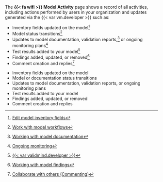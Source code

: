  The **{{< fa wifi >}} Model Activity** page shows a record of all activities, including actions performed by users in your organization and updates generated via the {{< var vm.developer >}} such as:

:::: {.content-visible unless-format="revealjs"} 
- Inventory fields updated on the model^[[Edit model inventory fields](/guide/model-inventory/edit-model-inventory-fields.qmd)]
- Model status transitions^[[Work with model workflows](/guide/model-workflows/work-with-model-workflows.qmd)]
- Updates to model documentation, validation reports,^[[Working with model documentation](/guide/model-documentation/working-with-model-documentation.qmd)] or ongoing monitoring plans^[[Ongoing monitoring](/guide/monitoring/ongoing-monitoring.qmd)]
- Test results added to your model^[[{{< var validmind.developer >}}](/developer/validmind-library.qmd)]
- Findings added, updated, or removed^[[Working with model findings](/guide/model-validation/working-with-model-findings.qmd)]
- Comment creation and replies^[[Collaborate with others (Commenting)](/guide/model-documentation/collaborate-with-others.qmd#commenting)]

::::

:::: {.content-hidden unless-format="revealjs"}
- Inventory fields updated on the model
- Model or documentation status transitions
- Updates to model documentation, validation reports, or ongoing monitoring plans
- Test results added to your model
- Findings added, updated, or removed
- Comment creation and replies

::::
